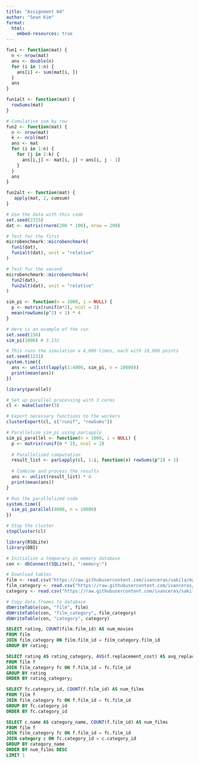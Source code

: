 ```yaml
---
title: "Assignment 04"
author: "Sean Kim"
format:
  html:
    embed-resources: true
---
```


```r
fun1 <- function(mat) {
  n <- nrow(mat)
  ans <- double(n) 
  for (i in 1:n) {
    ans[i] <- sum(mat[i, ])
  }
  ans
}

fun1alt <- function(mat) {
  rowSums(mat)
}

# Cumulative sum by row
fun2 <- function(mat) {
  n <- nrow(mat)
  k <- ncol(mat)
  ans <- mat
  for (i in 1:n) {
    for (j in 2:k) {
      ans[i,j] <- mat[i, j] + ans[i, j - 1]
    }
  }
  ans
}

fun2alt <- function(mat) {
   apply(mat, 2, cumsum)
}
```

```r
# Use the data with this code
set.seed(2315)
dat <- matrix(rnorm(200 * 100), nrow = 200)

# Test for the first
microbenchmark::microbenchmark(
  fun1(dat),
  fun1alt(dat), unit = "relative"
)

# Test for the second
microbenchmark::microbenchmark(
  fun2(dat),
  fun2alt(dat), unit = "relative"
)

```

```r
sim_pi <- function(n = 1000, i = NULL) {
  p <- matrix(runif(n*2), ncol = 2)
  mean(rowSums(p^2) < 1) * 4
}

# Here is an example of the run
set.seed(156)
sim_pi(1000) # 3.132

```

```r
# This runs the simulation a 4,000 times, each with 10,000 points
set.seed(1231)
system.time({
  ans <- unlist(lapply(1:4000, sim_pi, n = 10000))
  print(mean(ans))
})
```

```r
library(parallel)

# Set up parallel processing with 3 cores
cl <- makeCluster(3)

# Export necessary functions to the workers
clusterExport(cl, c("runif", "rowSums"))

# Parallelize sim_pi using parLapply
sim_pi_parallel <- function(n = 1000, i = NULL) {
  p <- matrix(runif(n * 2), ncol = 2)
  
  # Parallelized computation
  result_list <- parLapply(cl, 1:i, function(x) rowSums(p^2) < 1)
  
  # Combine and process the results
  ans <- unlist(result_list) * 4
  print(mean(ans))
}

# Run the parallelized code
system.time({
  sim_pi_parallel(4000, n = 10000)
})

# Stop the cluster
stopCluster(cl)


```

```r

library(RSQLite)
library(DBI)

# Initialize a temporary in memory database
con <- dbConnect(SQLite(), ":memory:")

# Download tables
film <- read.csv("https://raw.githubusercontent.com/ivanceras/sakila/master/csv-sakila-db/film.csv")
film_category <- read.csv("https://raw.githubusercontent.com/ivanceras/sakila/master/csv-sakila-db/film_category.csv")
category <- read.csv("https://raw.githubusercontent.com/ivanceras/sakila/master/csv-sakila-db/category.csv")

# Copy data.frames to database
dbWriteTable(con, "film", film)
dbWriteTable(con, "film_category", film_category)
dbWriteTable(con, "category", category)
```

```sql
SELECT rating, COUNT(film.film_id) AS num_movies
FROM film
JOIN film_category ON film.film_id = film_category.film_id
GROUP BY rating;
```

```sql
SELECT rating AS rating_category, AVG(f.replacement_cost) AS avg_replacement_cost, AVG(f.rental_rate) AS avg_rental_rate
FROM film f
JOIN film_category fc ON f.film_id = fc.film_id
GROUP BY rating
ORDER BY rating_category;
```

```sql
SELECT fc.category_id, COUNT(f.film_id) AS num_films
FROM film f
JOIN film_category fc ON f.film_id = fc.film_id
GROUP BY fc.category_id
ORDER BY fc.category_id
```

```sql
SELECT c.name AS category_name, COUNT(f.film_id) AS num_films
FROM film f
JOIN film_category fc ON f.film_id = fc.film_id
JOIN category c ON fc.category_id = c.category_id
GROUP BY category_name
ORDER BY num_films DESC
LIMIT 1
```
